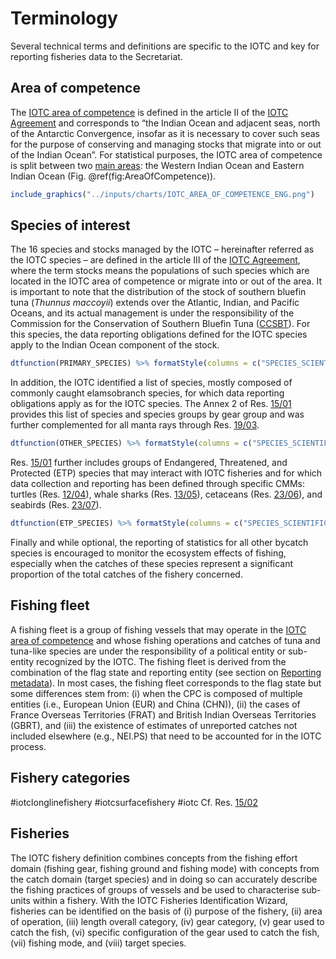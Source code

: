 # Terminology {#TerminologySection}

Several technical terms and definitions are specific to the IOTC and key for reporting fisheries data to the Secretariat.

## Area of competence {#AreaCompetence}

The [IOTC area of competence](https://www.fao.org/fishery/geonetwork/srv/eng/catalog.search#/metadata/fao-rfb-map-iotc) is defined in the article II of the [IOTC Agreement](https://iotc.org/sites/default/files/documents/2012/5/25/IOTC%20Agreement.pdf) and corresponds to "the Indian Ocean and adjacent seas, north of the Antarctic Convergence, insofar as it is necessary to cover such seas for the purpose of conserving and managing stocks that migrate into or out of the Indian Ocean". For statistical purposes, the IOTC area of competence is split between two [main areas](https://data.iotc.org/reference/latest/domain/admin/#IOareasMain): the Western Indian Ocean and Eastern Indian Ocean (Fig. \@ref(fig:AreaOfCompetence)).

```r
include_graphics("../inputs/charts/IOTC_AREA_OF_COMPETENCE_ENG.png")
```

## Species of interest

The 16 species and stocks managed by the IOTC – hereinafter referred as the IOTC species – are defined in the article III of the [IOTC Agreement](https://iotc.org/sites/default/files/documents/2012/5/25/IOTC%20Agreement.pdf), where the term stocks means the populations of such species which are located in the IOTC area of competence or migrate into or out of the area. It is important to note that the distribution of the stock of southern bluefin tuna (_Thunnus maccoyii_) extends over the Atlantic, Indian, and Pacific Oceans, and its actual management is under the responsibility of the Commission for the Conservation of Southern Bluefin Tuna ([CCSBT](https://www.ccsbt.org/])). For this species, the data reporting obligations defined for the IOTC species apply to the Indian Ocean component of the stock.

```r
dtfunction(PRIMARY_SPECIES) %>% formatStyle(columns = c("SPECIES_SCIENTIFIC"), fontStyle = "italic")
```

In addition, the IOTC identified a list of species, mostly composed of commonly caught elamsobranch species, for which data reporting obligations apply as for the IOTC species. The Annex 2 of Res. [15/01](https://www.iotc.org/cmm/resolution-1501-recording-catch-and-effort-data-fishing-vessels-iotc-area-competence) provides this list of species and species groups by gear group and was further complemented for all manta rays through Res. [19/03](https://iotc.org/cmm/resolution-1903-conservation-mobulid-rays-caught-association-fisheries-iotc-area-competence).

```r
dtfunction(OTHER_SPECIES) %>% formatStyle(columns = c("SPECIES_SCIENTIFIC"), fontStyle = "italic")
```

Res. [15/01](https://www.iotc.org/cmm/resolution-1501-recording-catch-and-effort-data-fishing-vessels-iotc-area-competence) further includes groups of Endangered, Threatened, and Protected (ETP) species that may interact with IOTC fisheries and for which data collection and reporting has been defined through specific CMMs: turtles (Res. [12/04](https://iotc.org/cmm/resolution-1204-conservation-marine-turtles)), whale sharks (Res. [13/05](https://iotc.org/cmm/resolution-1305-conservation-whale-sharks-rhincodon-typus)), cetaceans (Res. [23/06](https://iotc.org/cmm/resolution-2306-conservation-cetaceans)), and seabirds (Res. [23/07](https://iotc.org/cmm/resolution-2307-reducing-incidental-bycatch-seabirds-longline-fisheries)).

```r
dtfunction(ETP_SPECIES) %>% formatStyle(columns = c("SPECIES_SCIENTIFIC"), fontStyle = "italic")
```

Finally and while optional, the reporting of statistics for all other bycatch species is encouraged to monitor the ecosystem effects of fishing, especially when the catches of these species represent a significant proportion of the total catches of the fishery concerned.


## Fishing fleet

A fishing fleet is a group of fishing vessels that may operate in the [IOTC area of competence](#AreaCompetence) and whose fishing operations and catches of tuna and tuna-like species are under the responsibility of a political entity or sub-entity recognized by the IOTC. The fishing fleet is derived from the combination of the flag state and reporting entity (see section on [Reporting metadata](#metadata)). In most cases, the fishing fleet corresponds to the flag state but some differences stem from: (i) when the CPC is composed of multiple entities (i.e., European Union (EUR) and China (CHN)), (ii) the cases of France Overseas Territories (FRAT) and British Indian Overseas Territories (GBRT), and (iii) the existence of estimates of unreported catches not included elsewhere (e.g., NEI.PS) that need to be accounted for in the IOTC process.  

## Fishery categories

#iotclonglinefishery
#iotcsurfacefishery
#iotc
Cf. Res. [15/02](https://www.iotc.org/cmm/resolution-1502-mandatory-statistical-reporting-requirements-iotc-contracting-parties-and)


## Fisheries

The IOTC fishery definition combines concepts from the fishing effort domain (fishing gear, fishing ground and fishing mode) with concepts from the catch domain (target species) and in doing so can accurately describe the fishing practices of groups of vessels and be used to characterise sub-units within a fishery. 
With the IOTC Fisheries Identification Wizard, fisheries can be identified on the basis of (i) purpose of the fishery, (ii) area of operation, (iii) length overall category, (iv) gear category, (v) gear used to catch the fish, (vi) specific configuration of the gear used to catch the fish, (vii) fishing mode, and (viii) target species.

